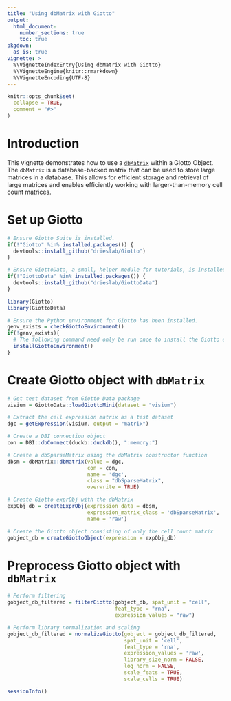 ```yaml
---
title: "Using dbMatrix with Giotto"
output: 
  html_document:
    number_sections: true
    toc: true
pkgdown:
  as_is: true
vignette: >
  %\VignetteIndexEntry{Using dbMatrix with Giotto}
  %\VignetteEngine{knitr::rmarkdown}
  %\VignetteEncoding{UTF-8}
---
```


```r
knitr::opts_chunk$set(
  collapse = TRUE,
  comment = "#>"
)
```

# Introduction
This vignette demonstrates how to use a [`dbMatrix`](https://github.com/drieslab/dbMatrix) within a Giotto Object. The `dbMatrix` is a database-backed matrix that can be used to store large matrices in a database. This allows for efficient storage and retrieval of large matrices and enables efficiently working with larger-than-memory cell count matrices.

# Set up Giotto

```r
# Ensure Giotto Suite is installed.
if(!"Giotto" %in% installed.packages()) {
  devtools::install_github("drieslab/Giotto")
}

# Ensure GiottoData, a small, helper module for tutorials, is installed.
if(!"GiottoData" %in% installed.packages()) {
  devtools::install_github("drieslab/GiottoData")
}

library(Giotto)
library(GiottoData)

# Ensure the Python environment for Giotto has been installed.
genv_exists = checkGiottoEnvironment()
if(!genv_exists){
  # The following command need only be run once to install the Giotto environment.
  installGiottoEnvironment()
}
```

# Create Giotto object with `dbMatrix`                                   

```r
# Get test dataset from Giotto Data package
visium = GiottoData::loadGiottoMini(dataset = "visium")

# Extract the cell expression matrix as a test dataset
dgc = getExpression(visium, output = "matrix")

# Create a DBI connection object
con = DBI::dbConnect(duckb::duckdb(), ":memory:")

# Create a dbSparseMatrix using the dbMatrix constructor function
dbsm = dbMatrix::dbMatrix(value = dgc, 
                          con = con, 
                          name = 'dgc', 
                          class = "dbSparseMatrix",
                          overwrite = TRUE)

# Create Giotto exprObj with the dbMatrix
expObj_db = createExprObj(expression_data = dbsm, 
                          expression_matrix_class = 'dbSparseMatrix', 
                          name = 'raw')

# Create the Giotto object consisting of only the cell count matrix
gobject_db = createGiottoObject(expression = expObj_db)
```

# Preprocess Giotto object with `dbMatrix`

```r
# Perform filtering 
gobject_db_filtered = filterGiotto(gobject_db, spat_unit = "cell",
                                   feat_type = "rna",
                                   expression_values = "raw")

# Perform library normalization and scaling
gobject_db_filtered = normalizeGiotto(gobject = gobject_db_filtered,
                                      spat_unit = 'cell',
                                      feat_type = 'rna',
                                      expression_values = 'raw',
                                      library_size_norm = FALSE,
                                      log_norm = FALSE,
                                      scale_feats = TRUE,
                                      scale_cells = TRUE)
```


```r
sessionInfo()
```
